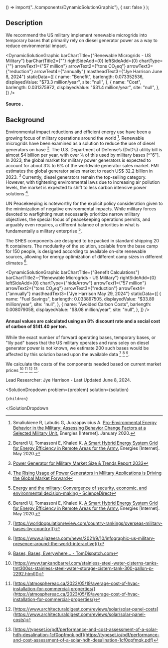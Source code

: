 

  () => import("../components/DynamicSolutionGraphic"),
  { ssr: false }
);

## Description

We recommend the US military implement renewable microgrids into temporary bases that primarily rely on diesel generator power as a way to reduce environmental impact.

<DynamicSolutionGraphic
  barChartTitle={"Renewable Microgrids - US Military"}
  barChartTitle2={""}
  rightSideAdd={0}
  leftSideAdd={0}
  chartType={""}
  arrowText1={"57 million"}
  arrowText2={"tons CO₂eq"}
  arrowText3={"reduction"}
  arrowText4={"annually"}
  mastheadText3={"Jye Harrison June 8, 2024"}
  staticData={[
    {
      name: "Benefit",
      barlength: 0.073352536,
      displayedValue: "$73.3 million/year",
      site: "null",
    },
    {
      name: "Cost",
      barlength: 0.031375972,
      displayedValue: "$31.4 million/year",
      site: "null",
    },
  ]}
/>

#### Source .

## Background

Environmental impact reductions and efficient energy use have been a growing focus of military operations around the world [^"2"]. Renewable microgrids have been examined as a solution to reduce the use of diesel generators on base [^"1"]. The U.S. Department of Defense’s (DoD’s) utility bill is almost $4 billion per year, with over ¼ of this used by military bases [^"6"]. In 2023, the global market for military power generators is expected to account for about 3% to 6% of the worldwide generator sales market. FMI estimates the global generator sales market to reach US$ 32.2 billion in 2023. [^"8"] Currently, diesel generators remain the top-selling category. However, with tightening environmental laws due to increasing air pollution levels, the market is expected to shift to less carbon intensive power solutions [^"9"].

UN Peacekeeping is noteworthy for the explicit policy consideration given to the minimization of negative environmental impacts. While military forces devoted to warfighting must necessarily prioritize narrow military objectives, the special focus of peacekeeping operations permits, and arguably even requires, a different balance of priorities in what is fundamentally a military enterprise [^"5"].

The SHES components are designed to be packed in standard shipping 20 ft containers. The modularity of the solution, scalable from the base camp for 150 people, is designed according to available on-site renewable sources, allowing for energy optimization of different camp sizes in different climates [^"1"].

<DynamicSolutionGraphic
  barChartTitle={"Benefit Calculations"}
  barChartTitle2={"Renewable Microgrids - US Military"}
  rightSideAdd={0}
  leftSideAdd={0}
  chartType={"hideArrow"}
  arrowText1={"57 million"}
  arrowText2={"tons CO₂eq"}
  arrowText3={"reduction"}
  arrowText4={"annually"}
  mastheadText3={"Jye Harrison May 29, 2024"}
  staticData={[
    {
      name: "Fuel Savings",
      barlength: 0.033897505,
      displayedValue: "$33.89 million/year",
      site: "null",
    },
    {
      name: "Avoided Carbon Costs",
      barlength: 0.008079058,
      displayedValue: "$8.08 million/year",
      site: "null",
    },
  ]}
/>

#### Annual values are calculated using an 8% discount rate and a social cost of carbon of $141.40 per ton.

While the exact number of forward operating bases, temporary bases, or "lily pad" bases that the US military operates and runs soley on diesel generator power is not known, we estimate 200 such bases would be affected by this solution based upon the available data [^"21"] [^"22"] [^"7"].

We calculate the costs of the components needed based on current market prices [^"20"] [^"19"] [^"14"] [^"18"].

Lead Researcher: Jye Harrison - Last Updated June 8, 2024.

[^"1"]: Berardi U, Tomassoni E, Khaled K. [A Smart Hybrid Energy System Grid for Energy Efficiency in Remote Areas for the Army.](http://dx.doi.org/10.3390/en13092279) Energies [Internet]. May 2020.
[^"2"]: Smaliukiene R, Labutis G, Juozapavicius A. [Pro-Environmental Energy Behavior in the Military: Assessing Behavior Change Factors at a Selected Military Unit.](http://dx.doi.org/10.3390/en13010219) Energies [Internet]. January 2020.
[^"3"]: [Energy management in military operational camps: A cost-benefit analysis | IEEE Conference Publication](https://ieeexplore.ieee.org/document/6827013)
[^"4"]: [Cost Benefit Analysis of Integrated COTS Energy- Related Technologies for Army's Force Provider Module](https://typeset.io/papers/cost-benefit-analysis-of-integrated-cots-energy-related-2ie8dwpcpn)
[^"5"]: [Energy and the military: Convergence of security, economic, and environmental decision-making - ScienceDirect](https://www.sciencedirect.com/science/article/pii/S2211467X19301026)
[^"6"]: [https://www.pewtrusts.org/~/media/assets/2017/01/ce_power_begins_at_home_assured_energy_for_us_military_bases.pdf#:~:text=URL%3A%20https%3A%2F%2Fwww.pewtrusts.org%2F~%2Fmedia%2Fassets%2F2017%2F01%2Fce_power_begins_at_home_assured_energy_for_us_military_bases.pdf%0AVisible%3A%200%25%20](https://www.pewtrusts.org/~/media/assets/2017/01/ce_power_begins_at_home_assured_energy_for_us_military_bases.pdf#:~:text=URL%3A%20https%3A%2F%2Fwww.pewtrusts.org%2F~%2Fmedia%2Fassets%2F2017%2F01%2Fce_power_begins_at_home_assured_energy_for_us_military_bases.pdf%0AVisible%3A%200%25%20)
[^"7"]: [Bases, Bases, Everywhere... - TomDispatch.com](https://tomdispatch.com/nick-turse-one-down-who-knows-how-many-to-go/#more)
[^"8"]: [Power Generator for Military Market Size & Trends Report 2033](https://www.futuremarketinsights.com/reports/power-generator-for-military-market)
[^"9"]: [The Rising Usage of Power Generators in Military Applications is Driving the Global Market Forward](https://www.globaltrademag.com/the-rising-usage-of-power-generators-in-military-applications-is-driving-the-global-market-forward/)
[^"10"]: [Long-Duration Energy Storage: Resiliency for Military Installations](https://www.nrel.gov/docs/fy24osti/87646.pdf)
[^"11"]: [Reducing Fuel Consumption at a Remote Military Base: Introducing an energy management system | Request PDF](https://www.researchgate.net/publication/260524581_Reducing_Fuel_Consumption_at_a_Remote_Military_Base_Introducing_an_energy_management_system)
[^"12"]: [Diesel genset optimization in remote microgrids - ScienceDirect](https://www.sciencedirect.com/science/article/pii/S0306261923004002)
[^"13"]: [Renewable energy and energy storage to offset diesel generators at expeditionary contingency bases](https://web.stanford.edu/group/efmh/jacobson/Articles/Others/21-REforFOBs.pdf)
[^"14"]: [https://www.architecturaldigest.com/reviews/solar/solar-panel-costs](https://www.architecturaldigest.com/reviews/solar/solar-panel-costs)
[^"15"]: [https://www.ncbi.nlm.nih.gov/books/NBK100028/](https://www.ncbi.nlm.nih.gov/books/NBK100028/)
[^"16"]: [https://energystorage.pnnl.gov/pdf/PNNL-28866.pdf]()
[^"17"]: [https://www.energy.gov/energysaver/estimating-cost-and-energy-efficiency-solar-water-heater]()
[^"18"]: [https://typeset.io/pdf/performance-and-cost-assessment-of-a-solar-hdh-desalination-1cf0opfmqk.pdf](https://typeset.io/pdf/performance-and-cost-assessment-of-a-solar-hdh-desalination-1cf0opfmqk.pdf)
[^"19"]: [https://atmosphereac.ca/2023/05/19/average-cost-of-hvac-installation-for-commercial-properties/](https://atmosphereac.ca/2023/05/19/average-cost-of-hvac-installation-for-commercial-properties/)
[^"20"]: [https://www.tankandbarrel.com/stainless-steel-water-cisterns-tanks-tmt300ss-stainless-steel-water-storage-cistern-tank-300-gallon-p-2292.html]()
[^"21"]: [https://worldpopulationreview.com/country-rankings/overseas-military-bases-by-country]()
[^"22"]: [https://www.aljazeera.com/news/2021/9/10/infographic-us-military-presence-around-the-world-interactive]()

  <SolutionDropdown 
    problem={problem} 
    solution={solution}
  >
    {children}
  </SolutionDropdown

>
